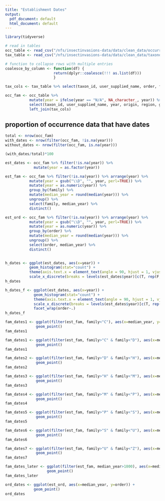 ```yaml
---
title: "Establishment Dates"
output:
  pdf_document: default
  html_document: default
---
```


```r
library(tidyverse)

# read in tables
occ_table <- read_csv("/nfs/insectinvasions-data/data/clean_data/occurrence_table.csv", col_types = "ncccccccccccccnnc")
tax_table <- read_csv("/nfs/insectinvasions-data/data/clean_data/taxonomy_table.csv")

# function to collapse rows with multiple entries
coalesce_by_column <- function(df) {
                      return(dplyr::coalesce(!!! as.list(df)))
                      }
```

```r
tax_cols <- tax_table %>% select(taxon_id, user_supplied_name, order, family, genus_species)

occ_fam <- occ_table %>% 
           mutate(year = ifelse(year == "N/A", NA_character_, year)) %>% 
           select(taxon_id, user_supplied_name, year, origin, region, genus_species) %>% 
           left_join(tax_cols)

```

## proportion of occurrence data that have dates
```r

total <- nrow(occ_fam)
with_dates <- nrow(filter(occ_fam, !is.na(year)))
without_dates <- nrow(filter(occ_fam, is.na(year)))

(with_dates/total)*100

```
  
    
```r
est_dates <- occ_fam %>% filter(!is.na(year)) %>% 
             mutate(year = as.factor(year))

est_fam <- occ_fam %>% filter(!is.na(year)) %>% arrange(year) %>% 
           mutate(year = gsub("\\D", "", year, perl=TRUE)) %>% 
           mutate(year = as.numeric(year)) %>% 
           group_by(family) %>% 
           mutate(median_year = round(median(year))) %>% 
           ungroup() %>% 
           select(family, median_year) %>% 
           distinct() 

est_ord <- occ_fam %>% filter(!is.na(year)) %>% arrange(year) %>% 
           mutate(year = gsub("\\D", "", year, perl=TRUE)) %>% 
           mutate(year = as.numeric(year)) %>% 
           group_by(order) %>% 
           mutate(median_year = round(median(year))) %>% 
           ungroup() %>% 
           select(order, median_year) %>% 
           distinct()
        
```
  
```r
h_dates <- ggplot(est_dates, aes(x=year)) + 
           geom_histogram(stat="count") + 
           theme(axis.text.x = element_text(angle = 90, hjust = 1, vjust = 0.5)) + 
           scale_x_discrete(breaks = levels(est_dates$year)[c(T, rep(F, 9))])
h_dates
```

```r
h_dates_f <- ggplot(est_dates, aes(x=year)) + 
             geom_histogram(stat="count") + 
             theme(axis.text.x = element_text(angle = 90, hjust = 1, vjust = 0.5)) + 
             scale_x_discrete(breaks = levels(est_dates$year)[c(T, rep(F, 19))]) + 
             facet_wrap(order~.)
h_dates_f
```

```r
fam_dates1 <- ggplot(filter(est_fam, family<"C"), aes(x=median_year, y=family)) + 
              geom_point() 
fam_dates1
```

```r
fam_dates1 <- ggplot(filter(est_fam, family>"C" & family<"D"), aes(x=median_year, y=family)) + 
              geom_point() 
fam_dates1
```

```r
fam_dates2 <- ggplot(filter(est_fam, family>"D" & family<"H"), aes(x=median_year, y=family)) + 
              geom_point() 
fam_dates2
```

```r
fam_dates3 <- ggplot(filter(est_fam, family>"H" & family<"M"), aes(x=median_year, y=family)) + 
              geom_point() 
fam_dates3
```

```r
fam_dates4 <- ggplot(filter(est_fam, family>"M" & family<"P"), aes(x=median_year, y=family)) + 
              geom_point() 
fam_dates4
```

```r
fam_dates5 <- ggplot(filter(est_fam, family>"P" & family<"S"), aes(x=median_year, y=family)) + 
              geom_point() 
fam_dates5
```

```r
fam_dates6 <- ggplot(filter(est_fam, family>"S" & family<"U"), aes(x=median_year, y=family)) + 
              geom_point() 
fam_dates6
```

```r
fam_dates7 <- ggplot(filter(est_fam, family>"U" & family<"Z"), aes(x=median_year, y=family)) + 
              geom_point() 
fam_dates7
```

```r
fam_dates_later <- ggplot(filter(est_fam, median_year>1800), aes(x=median_year, y=family)) + 
                   geom_point()
fam_dates_later
```

```r
ord_dates <- ggplot(est_ord, aes(x=median_year, y=order)) +
             geom_point()
ord_dates            
```

